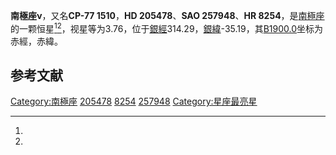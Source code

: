 {{Starbox begin
| name = 南極座ν
}}
{{Starbox observe
| epoch = [[J2000.0|J2000.0]]
| constell = [[南極座|南極座]]<ref name=SIMBAD>{{cite web
 | url=http://simbad.u-strasbg.fr/simbad/sim-id?Ident=HR+8254
 | title =Pulsating variable Star
 | publisher=Centre de Données astronomiques de Strasbourg
 | work=SIMBAD
 | accessdate=2012-07-13}}</ref><ref name=DATA>{{cite web
 | url=http://vizier.u-strasbg.fr/viz-bin/VizieR-5?-out.add=.&-source=5050&-corr=PK=HR&-out.max=9999&HR=8254
 | title =VizieR Detailed Page
 | accessdate=2012-07-13}}</ref>
| 星官 = 
| ra = {{RA|21|41|28.5}}<ref name=SIMBAD /><ref name=DATA />
| dec = {{DEC|-77|23|24}}<ref name=SIMBAD /><ref name=DATA />
| appmag_v = 3.76<ref name=SIMBAD /><ref name=DATA />
}}
{{Starbox character
| class = K0III<ref name=SIMBAD /><ref name=DATA />
| b-v = 1<ref name=SIMBAD /><ref name=DATA />
| u-b = 0.89<ref name=SIMBAD /><ref name=DATA />
| r-i = <ref name=SIMBAD /><ref name=DATA />
| variable = 
}}
{{Starbox astrometry
| radial_v = 0.89
| prop_mo_ra = 34
| parallax = 0.053
| p_error = 
}}
{{Starbox catalog
| names =CP-77 1510，[[SAO星表|SAO]] 257948，[[HD星表|HD]] 205478，[[HR星表|HR]] 8254}}
{{Starbox reference |Simbad=HR+8254}}
{{Starbox end}}

'''南極座ν'''，又名'''CP-77 1510'''，'''HD 205478'''、'''SAO 257948'''、'''HR 8254'''，是[[南極座|南極座]]的一颗恒星<ref name=SIMBAD /><ref name=DATA />，视星等为3.76，位于[[銀道座標系|銀經]]314.29，[[銀道座標系|銀緯]]-35.19，其[[B1900.0|B1900.0]]坐标为赤經{{RA|21|30|21.7}}，赤緯{{DEC|-77|-35.19|2}}。

== 参考文献 ==
{{reflist}}

{{star-stub}}

{{南極座恒星}}
[[Category:南極座|Category:南極座]]
[[Category:HD和HDE天體|205478]]
[[Category:HR天體|8254]]
[[Category:SAO天體|257948]]
[[Category:星座最亮星|Category:星座最亮星]]